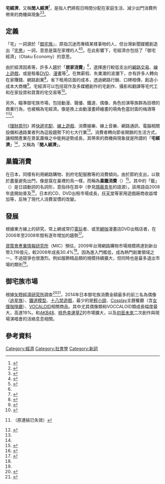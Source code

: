 {{NoteTA
|1=zh-hans:网络游戏; zh-hant:線上遊戲;
|2=zh-hans:电子游戏; zh-hant:電玩;
|3=zh-hans:网吧; zh-hant:網咖;
}}
'''宅經濟'''，又稱'''閒人經濟'''<ref name="cna">{{cite news | language =  | author =  | coauthors =  | url = http://www.etaiwannews.com/etn/news_content.php?id=970138&lang=eng_news&cate_img=1037.jpg&cate_rss=General&pg=6 | title = 閑人經濟 中國網路產業躲避金融風暴法寶 | work =  | publisher = [[中央社|中央社]] | pages =  | date = 2009-06-07 | accessdate =  | archive-date = 2016-03-05 | archive-url = https://web.archive.org/web/20160305012441/http://www.etaiwannews.com/etn/news_content.php?id=970138&lang=eng_news&cate_img=1037.jpg&cate_rss=General&pg=6 | dead-url = no }}</ref>，是指人們將假日時間分配在家庭生活、減少出門消費所帶來的商機與現象<ref name="udn">{{cite news | language = zh | author = 許韶芹 | coauthors =  | url = http://udn.com/NEWS/FINANCE/FIN1/4643133.shtml | title = 新聞辭典》宅經濟 | work =  | publisher = [[聯合報|聯合報]] | pages = A4版 | date = 2008-12-14 | accessdate =  | archive-date = 2009-02-16 | archive-url = https://web.archive.org/web/20090216062549/http://udn.com/NEWS/FINANCE/FIN1/4643133.shtml | dead-url = no }}</ref><ref name="moneyweekly">{{cite journal| language =zh| author =江亙松| title =創意行銷＞2009年產品行銷趨勢大預測| url =http://www.moneyweekly.com.tw/article/article.aspx?UID=16662| journal =[[理財周刊|理財周刊]]| volume =437期| issue =| pages =| year =| id =}}{{dead link|date=2017年12月 |bot=InternetArchiveBot |fix-attempted=yes }}</ref>。

== 定義 ==
「宅」一詞源於「[[御宅族|御宅族]]」，原指沉迷而專精某樣事物的人，但台灣新聞媒體創造出「[[宅男|宅男]]」一詞，意思是窩在家裡的人<ref name="ejob">{{cite journal | language = zh | author =  | title = 宅經濟發燒！吃喝玩樂「殺很大」！ | url = http://file.ejob.gov.tw/happy/career/No_88/no88_3.html | journal = 快樂工作人專刊 | volume = No.88 | issue =  | pages =  | year =  | id =  | access-date = 2010-04-04 | archive-url = https://web.archive.org/web/20110122040759/http://file.ejob.gov.tw/happy/career/No_88/no88_3.html | archive-date = 2011-01-22 | dead-url = yes }}</ref><ref>{{cite web | language = zh | publisher =  | title = 瞄準御宅族——打開人潮與錢潮的關鍵小眾大市場 | url = http://post.books.com.tw/bookpost/blog/180.htm | author = 喻小敏 | date = 2007-03-20 | accessdate =  | archive-date = 2010-08-22 | archive-url = https://web.archive.org/web/20100822162014/http://post.books.com.tw/bookpost/blog/180.htm | dead-url = no }}</ref>。在此影響下，宅經濟亦包括了「御宅經濟」（Otaku Economy）的意思。

由於經濟因素等，許多人趨於「'''居家消費'''」<ref name="cna" />，選擇進行較低支出的[[网络购物|網路交易]]、[[線上遊戲|線上遊戲]]，或是租看[[DVD|DVD]]、[[漫畫|漫畫]]等<ref name="so">{{cite journal | language = zh | author = 林宜蓁 | title = 後現代消費文化-宅經濟的崛起 | url = http://www.nhu.edu.tw/~society/e-j/84/84-14.htm | journal = 網路社會學通訊期刊 | volume = 84期，99年01月15號 | issue =  | pages =  | year = 2010 | id =  | access-date = 2010-04-04 | archive-date = 2012-05-29 | archive-url = https://web.archive.org/web/20120529041941/http://www.nhu.edu.tw/~society/e-j/84/84-14.htm | dead-url = no }}</ref>。在無薪假、失業潮的波瀾下，亦有許多人轉向在家賺錢、網路創業<ref name="epochtimes">{{cite news| language =zh| author =| coauthors =| url =http://ing.epochtimes.com/b5/9/7/14/n2589577p.htm| title =宅經濟熱！台灣網購市場預估達3119億| work =| publisher =大紀元新聞| pages =| date =2009-07-14| accessdate =}}{{dead link|date=2017年12月 |bot=InternetArchiveBot |fix-attempted=yes }}</ref>，省下租用店面的成本，透過網路行銷、口碑相傳，創造小成本大商機<ref name="">{{cite news | language = zh | author =  | coauthors =  | url = http://udn.com/NEWS/FINANCE/FIN11/4704638.shtml | title = 宅經濟當紅 宅男宅女拚創業 | work = 聯合新聞網 | publisher = 經濟日報 | pages =  | date = 2009-01-23 | accessdate =  | archive-date = 2009-02-27 | archive-url = https://web.archive.org/web/20090227034221/http://udn.com/NEWS/FINANCE/FIN11/4704638.shtml | dead-url = no }}</ref>。宅經濟可以包括寫作及多媒體創作的宅創作、攝影和翻譯等宅代工和在家投資和買賣的宅交易等<ref>{{Cite book | author = 施百俊| title = 宅經濟全攻略 | location = 台灣 | publisher = 商周出版 | date = 2009-07 | pages =  |ISBN =9789866472893| accessdate =  | url = | language= | quote = }}</ref>。

另外，瞄準御宅族市場，包括動漫、聲優、鐵道、偶像、角色扮演等族群為目標的商業行為，也被稱為宅經濟。像是換上由動漫畫師繪畫的萌角色當封面的梅酒等<ref name="ashahi">{{cite news | language = ja | author =  | coauthors =  | url = http://news.aimu-net.com/read.cgi/newsplus/1269001159/ | script-title = ja:【茨城】人気漫画家・蒼樹うめの美少女イラストで梅酒を売り出した小川さん（７１歳）、「おたく」の人々の笑顔に感動 | work =  | publisher = 朝日新聞 | pages =  | date = 2010-03-19 | accessdate =  | archive-url = https://web.archive.org/web/20160308031823/http://news.aimu-net.com/read.cgi/newsplus/1269001159/ | archive-date = 2016-03-08 | dead-url = yes }}（原連結已失效）</ref><ref name="NOW">{{cite news | language = zh | author = 蕭瑋玲、簡心蕾 | coauthors =  | url = http://www.nownews.com/2010/03/24/334-2583839.htm | title = 【國際新聞】日另類「宅經濟」　動漫美少女發燒 | work =  | publisher = NOWnews | pages =  | date = 2010-03-24 | accessdate =  }}</ref>。

《[[理財周刊|理財周刊]]》將[[快遞|快遞]][[宅配|宅配]]、[[線上遊戲|線上遊戲]]、消費娛樂、線上音樂、網路通訊、電腦相關設備和通路業者列為這股趨勢下的七大行業<ref name="moneyweekly" />。消費者轉向節省開銷的生活方式，讓相關產業在景氣蕭條之中能夠逆勢成長，其帶來的商機與現象就是所謂的「'''宅經濟'''」<ref name="udn" />，又稱為「'''閑人經濟'''」。

== 巢籠消費 ==
在日本，同樣有利用網路購物、到府宅配服務等的消費傾向。由於節約支出，以致於盡量避免出門，像是窩在巢裡的鳥一樣，而稱為'''巢籠消費'''（{{lang-ja|巣ごもり消費}}）<ref name="bp">{{cite news | language = ja | author =  | coauthors =  | url = http://www.nikkeibp.co.jp/article/column/20090303/136128/ | script-title = ja:「巣ごもり消費」 ～20年かけて準備されたトレンド | work = 日経BPネット | publisher = 日経BP社 | pages =  | date = 2009-03-03 | accessdate =  | archive-url = https://web.archive.org/web/20100425060744/http://www.nikkeibp.co.jp/article/column/20090303/136128/ | archive-date = 2010-04-25 | dead-url = yes }}</ref>。其中的「籠」（{{lang-ja|こもり}}）是日語動詞的名詞形，意指待在其中（參見[[隱蔽青年|隱蔽青年]]的語源）。該用語自2008年底開始普及<ref name="koto">{{cite web | language = ja | publisher = 朝日新聞社 | title = 巣ごもり消費 | url = http://kotobank.jp/word/%E5%B7%A3%E3%81%94%E3%82%82%E3%82%8A%E6%B6%88%E8%B2%BB | author =  | work = kotobank | date =  | accessdate =  | archive-date = 2010-04-26 | archive-url = https://web.archive.org/web/20100426013408/http://kotobank.jp/word/%E5%B7%A3%E3%81%94%E3%82%82%E3%82%8A%E6%B6%88%E8%B2%BB | dead-url = no }}</ref>，日本的CD、DVD出租市場成長，[[任天堂|任天堂]]等家用遊戲廠商收益增加等，反映了現代人消費習慣的改變。

== 發展 ==
根據東方線上的研究，常上網或常打[[電玩|電玩]]者、或至[[網咖|網咖]]漫畫店DVD出租店者，在2006年至2008年間有逐年增加的趨勢<ref name="bnext">{{cite web| language =zh| publisher =[[數位時代|數位時代]]| title =宅世代興起—串起宅經濟| url =http://www.bnext.com.tw/article/view/cid/0/id/11777| author =| date =2009-04-06| accessdate =| deadurl =yes| archiveurl =https://web.archive.org/web/20100323011514/http://www.bnext.com.tw/article/view/cid/0/id/11777| archivedate =2010-03-23}}</ref>。

[[資訊工業策進會|資策會]][[資訊工業策進會#產業情報研究所|產業情報研究所]]（MIC）預估，2009年台灣網路購物市場規模將達到新台幣3,116億元，較2008年成長30.4%<ref name="epochtimes" />。因為進入門檻低，成為熱門創業領域之一，不過競爭也很激烈。例如服飾精品類的規模持續擴大，但同時也是最多退出市場的類別<ref name="epochtimes" />。

== 御宅族市場 ==
根據[[矢野經濟研究所|矢野經濟研究所]]調查<ref>{{cite web |language= ja |script-title= ja:オタク」市場に関する調査結果 2014 |url= http://www.yano.co.jp/press/pdf/1334.pdf |author=  |work=  |publisher= 矢野經濟研究所 |date= 2014-12-09 |accessdate=  |deadurl= yes |archiveurl= https://web.archive.org/web/20150110044043/http://www.yano.co.jp/press/pdf/1334.pdf |archivedate= 2015-01-10 }}</ref><ref>{{cite news |language= zh |title= 偶像周邊夯 日統計：2014「宅宅」年花2萬5000元 |url= http://news.ltn.com.tw/news/world/breakingnews/1180970 |author=  |work=  |publisher= 自由時報 |date= 2014-12-13 |accessdate=  |archive-date= 2015-06-29 |archive-url= https://web.archive.org/web/20150629014754/http://news.ltn.com.tw/news/world/breakingnews/1180970 |dead-url= no }}</ref>，2014年日本御宅族消費金額最多的前三名為偶像（[[追星族|追星族]]）、[[鐵道模型|鐵道模型]]、[[十八禁遊戲|十八禁遊戲]]，最少的是[[輕小說|輕小說]]、[[Cosplay|Cosplay]]主題餐廳（含[[女僕咖啡廳|女僕咖啡廳]]）、[[VOCALOID|VOCALOID]]相關商品。其中尤其偶像類和VOCCALOID類成長幅度最大，高達19%。和[[AKB48|AKB48]]、[[桃色幸運草Z|桃色幸運草Z]]的市場擴大，以及[[初音未來|初音未來]]二次創作與現場演唱會的活絡息息相關。

== 參考資料 ==
{{reflist}}

[[Category:經濟|Category:經濟]]
[[Category:社會學|Category:社會學]]
[[Category:新詞|Category:新詞]]